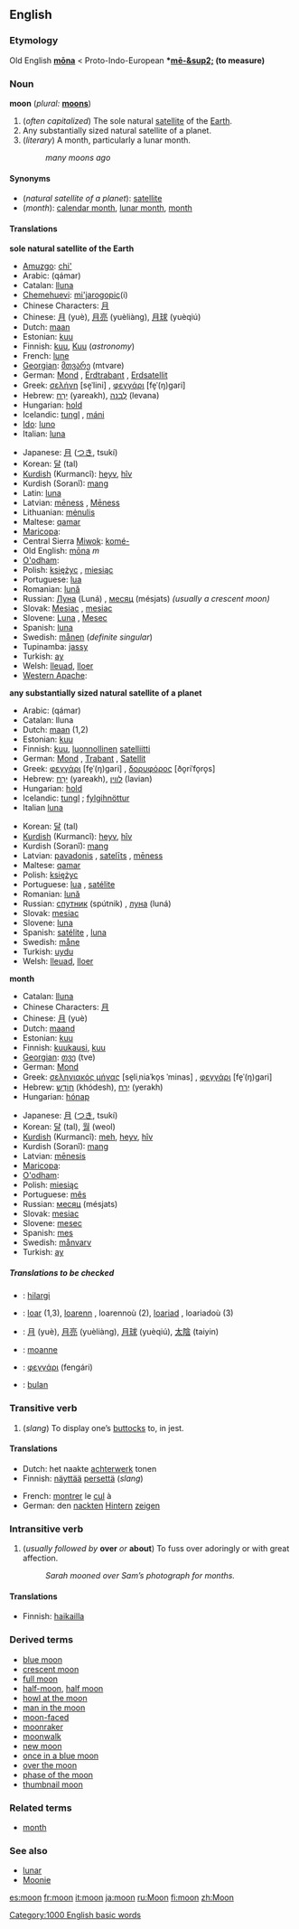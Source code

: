 {{wikipedia}}
==English==

===Etymology===
Old English '''[[mona|mōna]]''' < Proto-Indo-European '''*[[mē-&sup2;]] (to measure)'''

===Noun===
'''moon''' (''plural:'' '''[[moons]]''')

#<!--DefA-->(''often capitalized'') The sole natural [[satellite]] of the [[Earth]].
#<!--DefB-->Any substantially sized natural satellite of a planet.
#<!--DefC-->(''literary'') A month, particularly a lunar month.
#:''many moons ago''

====Synonyms====
*<!--DefA-->(''natural satellite of a planet''): [[satellite]]
*<!--DefC-->(''month''): [[calendar month]], [[lunar month]], [[month]]

====Translations====
<!--DefA-->'''sole natural satellite of the Earth'''
{{top}}
*[[Amuzgo]]: [[chi']]
*Arabic: {{ARchar|[[قمر]]}} (qámar) {{m}}
*Catalan: [[lluna]] {{f}}
*[[Chemehuevi]]: [[mi'jarogopic]](i)
*Chinese Characters: [[月]]
*Chinese: [[月]] (yuè), [[月亮]] (yuèliàng), [[月球]] (yuèqiú)
*Dutch: [[maan]] {{f}}
*Estonian: [[kuu]]
*Finnish: [[kuu#Finnish|kuu]], [[Kuu#Finnish|Kuu]] (''astronomy'')
*French: [[lune]] {{f}}
*[[w:Georgian language|Georgian]]: [[:ka:მთვარე|მთვარე]] (mtvare)
*German: [[Mond]] {{m}}, [[Erdtrabant]] {{m}}, [[Erdsatellit]] {{m}}
*Greek: [[σελήνη]] [se̞ˈlini] {{f}}, [[φεγγάρι]] [fe̞ˈ(ŋ)ɡari] {{n}}
*Hebrew: [[ירח|יָרֵחַ]] (yareakh), [[לבנה|לְבָנָה]] (levana)
*Hungarian: [[hold#Hungarian|hold]]
*Icelandic: [[tungl]] {{n}}, [[máni]] {{m}}
*[[Ido]]: [[luno]]
*Italian: [[luna#Italian|luna]] {{f}}
{{mid}}
*Japanese: [[月]] ([[つき]], tsukí)
*Korean: [[달]] (tal)
*[[Kurdish]] (Kurmancî): [[heyv]], [[hîv]] 
*Kurdish (Soranî): [[mang]]
*Latin: [[luna#Latin|luna]] {{f}}
*Latvian: [[mēness]] {{m}}, [[Mēness]] {{m}}
*Lithuanian: [[mėnulis]] {{m}}
*Maltese: [[qamar]]
*[[Maricopa]]: {{Unicode|[[xlyʼa]]}}
*Central Sierra [[Miwok]]: [[komé-]]
*Old English: [[mona|mōna]] ''m''
*[[O'odham]]: {{Unicode|[[maṣad]]}}
*Polish: [[księżyc]] {{m}}, [[miesiąc]] {{m}}
*Portuguese: [[lua]] {{f}}
*Romanian: [[lună]] {{f}}
*Russian: [[Луна]] (Luná) {{f}}, [[месяц]] (mésjats) {{m}} ''(usually a crescent moon)''
*Slovak: [[Mesiac]] {{m}}, [[mesiac]] {{m}}
*Slovene: [[Luna]] {{m}}, [[Mesec]] {{m}}
*Spanish: [[luna#Spanish|luna]] {{f}}
*Swedish: [[månen]] {{c}} (''definite singular'')
*Tupinamba: [[jassy]]
*Turkish: [[ay#Turkish|ay]]
*Welsh: [[lleuad]], [[lloer]]
*[[Western Apache]]: {{Unicode|[[tłʼéʼgonaʼáí]]}}
{{bottom}}

<!--DefB-->'''any substantially sized natural satellite of a planet'''
{{top}}
*Arabic: {{ARchar|[[قمر]]}} (qámar) {{m}}
*Catalan: lluna {{f}}
*Dutch: [[maan]] {{f}} (1,2)
*Estonian: [[kuu]]
*Finnish: [[kuu#Finnish|kuu]], [[luonnollinen]] [[satelliitti]]
*German: [[Mond]] {{m}}, [[Trabant]] {{m}}, [[Satellit]] {{m}}
*Greek: [[φεγγάρι]] [fe̞ˈ(ŋ)ɡari] {{n}}, [[δορυφόρος]] [ðo̞riˈfo̞ro̞s] {{m}}
*Hebrew: [[ירח|יָרֵחַ]] (yareakh), [[לווין]] (lavian)
*Hungarian: [[hold#Hungarian|hold]]
*Icelandic: [[tungl]] {{n}}; [[fylgihnöttur]] {{m}}
*Italian [[luna]] {{f}}
{{mid}}
*Korean: [[달]] (tal)
*[[Kurdish]] (Kurmancî): [[heyv]], [[hîv]] 
*Kurdish (Soranî): [[mang]]
*Latvian: [[pavadonis]] {{m}}, [[satelīts]] {{m}}, [[mēness]] {{m}}
*Maltese: [[qamar]]
*Polish: [[księżyc]] {{m}}
*Portuguese: [[lua]] {{f}}, [[satélite]] {{m}}
*Romanian: [[lună]]
*Russian: [[спутник]] (spútnik) {{m}}, [[луна]] (luná) {{f}}
*Slovak: [[mesiac]] {{m}}
*Slovene: [[luna]] {{f}}
*Spanish: [[satélite]] {{m}}, [[luna#Spanish|luna]] {{f}}
*Swedish: [[måne]] {{c}}
*Turkish: [[uydu]]
*Welsh: [[lleuad]], [[lloer]]
{{bottom}}

<!--DefC-->'''month'''
<!--Note: put LITERARY translations here, where these exist-->
{{top}}
*Catalan: [[lluna]] {{f}}
*Chinese Characters: [[月]]
*Chinese: [[月]] (yuè)
*Dutch: [[maand]] {{f}}
*Estonian: [[kuu]]
*Finnish: [[kuukausi]], [[kuu#Finnish|kuu]]
*[[w:Georgian language|Georgian]]: [[:ka:თვე|თვე]] (tve)
*German: [[Mond]] {{m}}
*Greek: [[σεληνιακός μήνας]] [se̞liˌniaˈko̞s ˈminas] {{m}}, [[φεγγάρι]] [fe̞ˈ(ŋ)ɡari] {{n}}
*Hebrew: [[חודש|חוֹדֶש]] (khódesh), [[ירח|יֶרַח]] (yerakh)
*Hungarian: [[hónap]]
{{mid}}
*Japanese: [[月]] ([[つき]], tsukí)
*Korean: [[달]] (tal), [[월]] (weol)
*[[Kurdish]] (Kurmancî): [[meh]], [[heyv]], [[hîv]] 
*Kurdish (Soranî): [[mang]]
*Latvian: [[mēnesis]] {{m}}
*[[Maricopa]]: {{Unicode|[[xlyʼa]]}}
*[[O'odham]]: {{Unicode|[[maṣad]]}}
*Polish: [[miesiąc]] {{m}}
*Portuguese: [[mês]] {{m}}
*Russian: [[месяц]] (mésjats) {{m}}
*Slovak: [[mesiac]] {{m}}
*Slovene: [[mesec]] {{m}}
*Spanish: [[mes#Spanish|mes]] {{m}}
*Swedish: [[månvarv]] {{n}}
*Turkish: [[ay]]
{{bottom}}

=====Translations to be checked=====
<!--Remove this section once all of the translations below have been moved into the tables above.-->
{{checktrans}}

*{{ttbc|Basque}}: [[hilargi]]
*{{ttbc|Breton}}: [[loar]] {{f}} (1,3), [[loarenn]] {{f}}, loarennoù {{p}} (2), [[loariad]] {{f}}, loariadoù {{p}} (3)
*{{ttbc|Chinese}}: [[月]] (yuè), [[月亮]] (yuèliàng), [[月球]] (yuèqiú), [[太陰]] (taiyin)
*{{ttbc|Frisian}}: [[moanne]]
*{{ttbc|Greek (Modern)}}: [[φεγγάρι]] (fengári) {{n}}
*{{ttbc|Indonesian}}: [[bulan]]

===Transitive verb===
{{en-infl-reg-consonant|moon||}}

#<!--DefD-->(''slang'') To display one’s [[buttock]]s to, in jest.

====Translations====
<!--DefD-->
<!--Add SLANG terms to this table, where these exist-->
{{top}}
*Dutch: het naakte [[achterwerk]] tonen
*Finnish: [[näyttää]] [[perse]]ttä (''slang'')
{{mid}}
*French: [[montrer]] le [[cul]] à
*German: den [[nackt]]en [[Hintern]] [[zeigen]]
{{bottom}}

===Intransitive verb===
{{en-infl-reg-consonant|moon||}}

#<!--DefE-->(''usually followed by'' '''over''' ''or'' '''about''') To fuss over adoringly or with great affection.
#:''Sarah mooned over Sam’s photograph for months.''

====Translations====
<!--DefE-->
{{top}}
*Finnish: [[haikailla]]
{{mid}}
{{bottom}}

===Derived terms===
*[[blue moon]]
*[[crescent moon]]
*[[full moon]]
*[[half-moon]], [[half moon]]
*[[howl at the moon]]
*[[man in the moon]]
*[[moon-faced]]
*[[moonraker]]
*[[moonwalk]]
*[[new moon]]
*[[once in a blue moon]]
*[[over the moon]]
*[[phase of the moon]]
*[[thumbnail moon]]

===Related terms===
*[[month]]<!--has a related etymology-->

===See also===
*[[lunar]]
*[[Moonie]]<!--etymologically unrelated-->

[[Category:1000 English basic words]]

[[es:moon]]
[[fr:moon]]
[[it:moon]]
[[ja:moon]]
[[ru:Moon]]
[[fi:moon]]
[[zh:Moon]]